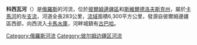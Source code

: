 '''科西瓦河'''（{{lang-ru|Косьва|Kosʹva}}）是[[俄羅斯|俄羅斯]]的河流，位於[[彼爾姆邊疆區|彼爾姆邊疆區]]和[[斯維爾德洛夫斯克州|斯維爾德洛夫斯克州]]，屬於[[卡馬河|卡馬河]]的左[[支流|支流]]，河道全長283公里，[[流域|流域]]面積6,300平方公里，發源自彼爾姆邊疆區西部，向西流入[[卡馬水庫|卡馬水庫]]，河畔城鎮有[[古巴哈|古巴哈]]。

[[Category:俄羅斯河流|Category:俄羅斯河流]]
[[Category:彼尔姆边疆区河流|Category:彼尔姆边疆区河流]]

{{俄羅斯地理小作品}}